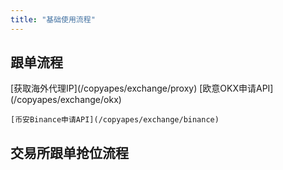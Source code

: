 ```yaml
---
title: "基础使用流程"
---
```


## 跟单流程

<Steps>
  <Step title="注册登录跟单猿，获取可用IP">
    [获取海外代理IP](/copyapes/exchange/proxy)
  </Step>
  <Step title="申请交易所API">
    [欧意OKX申请API](/copyapes/exchange/okx)

    [币安Binance申请API](/copyapes/exchange/binance)
  </Step>
  <Step title="选择跟单渠道进行跟单">
    
  </Step>
</Steps>

## 交易所跟单抢位流程

<Steps>
  <Step title="提交Cookie信息">
    
  </Step>
  <Step title="创建抢位任务">
    
  </Step>
</Steps>